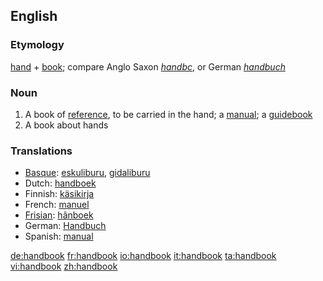 ==English==

===Etymology===
[[hand]] + [[book]]; compare Anglo Saxon ''[[handbc]]'', or German ''[[handbuch]]''

===Noun===
{{wikipedia}}
{{en-noun}}

# A book of [[reference]], to be carried in the hand; a [[manual]]; a [[guidebook]]
# A book about hands

===Translations===
{{rfc-level|Translations at L3+ (AutoFormat would have corrected level of Translations)}}
{{top}}
*[[Basque]]: [[eskuliburu]], [[gidaliburu]]
*Dutch: [[handboek]] {{n}}
*Finnish: [[käsikirja]]
*French: [[manuel]] {{m}}
*[[Frisian]]: [[hânboek]] {{n}}
*German: [[Handbuch]] {{n}}
*Spanish: [[manual]] {{m}}
{{bottom}}

[[de:handbook]]
[[fr:handbook]]
[[io:handbook]]
[[it:handbook]]
[[ta:handbook]]
[[vi:handbook]]
[[zh:handbook]]